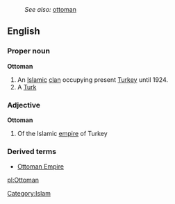 :''See also:'' [[ottoman]]
==English==
===Proper noun===
{{wikipediapar|Ottoman Empire}}
'''Ottoman'''
#An [[Islamic]] [[clan]] occupying present [[Turkey]] until 1924.
#A [[Turk]]
===Adjective===
'''Ottoman'''
#Of the Islamic [[empire]] of Turkey
===Derived terms===
*[[Ottoman Empire]]
[[Category:Islam]]

[[pl:Ottoman]]